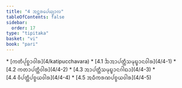 ```yaml
---
title: "4 ᩋᨶ᩠ᨲᩁᨸᩮᨿ᩠ᨿᩣᩃ"
tableOfContents: false
sidebar:
  order: 17
type: "tipitaka"
basket: "vi"
book: "pari"
---
```



<DynamicBreadcrumb />



<TableOfContents book="pari" section="4">
* [ᨠᨲᩥᨸᩩᨧ᩠ᨨᩣᩅᩤᩁ](4/katipucchavara)
* [4.1 ᨨᩋᩣᨸᨲ᩠ᨲᩥᩈᨾᩩᨭ᩠ᨮᩣᨶᩅᩤᩁ](4/4-1)
* [4.2 ᨠᨲᩣᨸᨲ᩠ᨲᩥᩅᩤᩁ](4/4-2)
* [4.3 ᩋᩣᨸᨲ᩠ᨲᩥᩈᨾᩩᨭ᩠ᨮᩣᨶᨣᩤᨳᩣ](4/4-3)
* [4.4 ᩅᩥᨸᨲ᩠ᨲᩥᨸᨧ᩠ᨧᨿᩅᩤᩁ](4/4-4)
* [4.5 ᩋᨵᩥᨠᩁᨱᨸᨧ᩠ᨧᨿᩅᩤᩁ](4/4-5)
</TableOfContents>